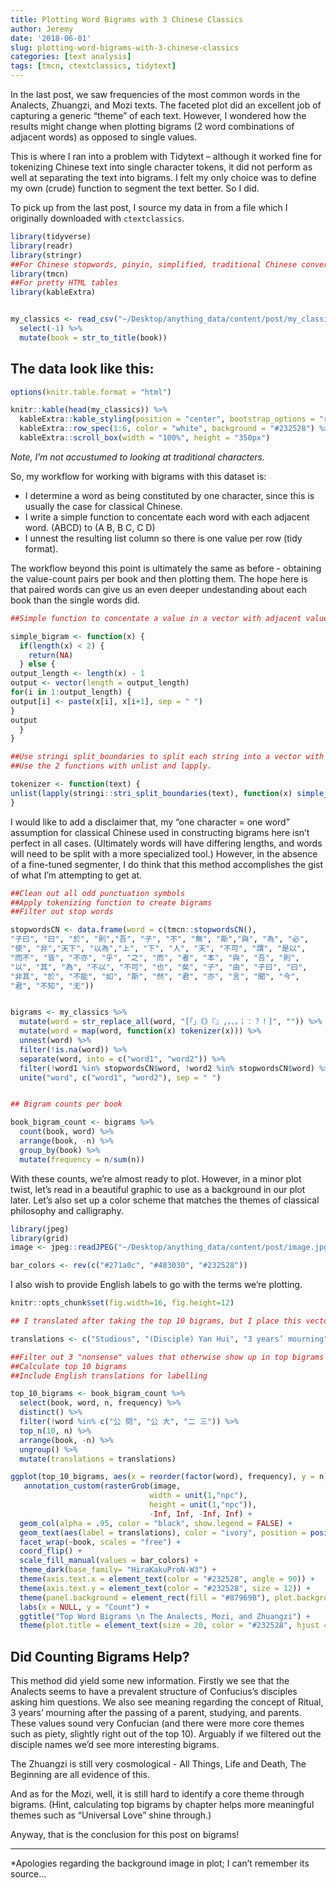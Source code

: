 ```yaml
---
title: Plotting Word Bigrams with 3 Chinese Classics
author: Jeremy 
date: '2018-06-01'
slug: plotting-word-bigrams-with-3-chinese-classics
categories: [text analysis]
tags: [tmcn, ctextclassics, tidytext]
---
```


In the last post, we saw frequencies of the most common words in the Analects, Zhuangzi, and Mozi texts. The faceted plot did an excellent job of capturing a generic "theme" of each text. However, I wondered how the results might change when plotting bigrams (2 word combinations of adjacent words) as opposed to single values. 

This is where I ran into a problem with Tidytext -- although it worked fine for tokenizing Chinese text into single character tokens, it did not perform as well at separating the text into bigrams. I felt my only choice was to define my own (crude) function to segment the text better. So I did. 


To pick up from the last post, I source my data in from a file which I originally downloaded with ```ctextclassics```. 

```r

library(tidyverse)
library(readr)
library(stringr)
##For Chinese stopwords, pinyin, simplified, traditional Chinese conversions
library(tmcn)
##For pretty HTML tables
library(kableExtra)


my_classics <- read_csv("~/Desktop/anything_data/content/post/my_classics.csv") %>%
  select(-1) %>%
  mutate(book = str_to_title(book))
```
## The data look like this:
```r
options(knitr.table.format = "html") 

knitr::kable(head(my_classics)) %>%
  kableExtra::kable_styling(position = "center", bootstrap_options = "responsive") %>%
  kableExtra::row_spec(1:6, color = "white", background = "#232528") %>%
  kableExtra::scroll_box(width = "100%", height = "350px")
```

*Note, I'm not accustumed to looking at traditional characters.* 

So, my workflow for working with bigrams with this dataset is:

* I determine a word as being constituted by one character, since this is usually the case for classical Chinese.
* I write a simple function to concentate each word with each adjacent word. (ABCD) to (A B, B C, C D)
* I unnest the resulting list column so there is one value per row (tidy format). 

The workflow beyond this point is ultimately the same as before - obtaining the value-count pairs per book and then plotting them. The hope here is that paired words can give us an even deeper undestanding about each book than the single words did.


```r
##Simple function to concentate a value in a vector with adjacent value

simple_bigram <- function(x) {
  if(length(x) < 2) {
    return(NA)
  } else {
output_length <- length(x) - 1
output <- vector(length = output_length)
for(i in 1:output_length) {
output[i] <- paste(x[i], x[i+1], sep = " ")
}
output
  }
}

##Use stringi split_boundaries to split each string into a vector with one value per character.
##Use the 2 functions with unlist and lapply.

tokenizer <- function(text) {
unlist(lapply(stringi::stri_split_boundaries(text), function(x) simple_bigram(x)))
}

```

I would like to add a disclaimer that, my "one character = one word" assumption for classical Chinese used in constructing bigrams here isn't perfect in all cases. (Ultimately words will have differing lengths, and words will need to be split with a more specialized tool.) However, in the absence of a fine-tuned segmenter, I do think that this method accomplishes the gist of what I'm attempting to get at. 

```r
##Clean out all odd punctuation symbols
##Apply tokenizing function to create bigrams
##Filter out stop words

stopwordsCN <- data.frame(word = c(tmcn::stopwordsCN(),
"子曰", "曰", "於", "則","吾", "子", "不", "無", "斯","與", "為", "必",
"使", "非","天下", "以為","上", "下", "人", "天", "不可", "謂", "是以",
"而不", "皆", "不亦", "乎", "之", "而", "者", "本", "與", "吾", "則",
"以", "其", "為", "不以", "不可", "也", "矣", "子", "由", "子曰", "曰",
"非其", "於", "不能", "如", "斯", "然", "君", "亦", "言", "聞", "今",
"君", "不知", "无"))


bigrams <- my_classics %>%
  mutate(word = str_replace_all(word, "[「」《》『』,，、。；：？！]", "")) %>%
  mutate(word = map(word, function(x) tokenizer(x))) %>%
  unnest(word) %>%
  filter(!is.na(word)) %>%
  separate(word, into = c("word1", "word2")) %>%
  filter(!word1 %in% stopwordsCN$word, !word2 %in% stopwordsCN$word) %>%
  unite("word", c("word1", "word2"), sep = " ")


## Bigram counts per book 

book_bigram_count <- bigrams %>%
  count(book, word) %>%
  arrange(book, -n) %>%
  group_by(book) %>%
  mutate(frequency = n/sum(n))

```

With these counts, we're almost ready to plot. However, in a minor plot twist, let's read in a beautiful graphic to use as a background in our plot later. Let's also set up a color scheme that matches the themes of classical philosophy and calligraphy. 

```r
library(jpeg)
library(grid)
image <- jpeg::readJPEG("~/Desktop/anything_data/content/post/image.jpg")

bar_colors <- rev(c("#271a0c", "#483030", "#232528"))
```
I also wish to provide English labels to go with the terms we're plotting. 
```r
knitr::opts_chunk$set(fig.width=16, fig.height=12)

## I translated after taking the top 10 bigrams, but I place this vector one step ahead in the workflow in order for the processing to occur in one step.

translations <- c("Studious", "(Disciple) Yan Hui", "3 years’ mourning", "Great officer", "(Disciple) Zi Zhang asked", "Enter politics", "Have not seen", "(Disciple) Fan Chi", "(Disciple) Zi Gong asked", "Inquired about governance", "Parents", "Know Ritual"," Ritual", "(Disciple) Lu asked", "Sage King", "Ghosts/Spirits", "Common folk", "Feudal lords", "Country", "Engage in", "Rulers", "All people", "10 Steps", "Control", "All Things", "Confucius", "Benevolence and\n Righteousness", "Lao Dan/Laozi", "Master", "Never", "Huang Di", "The Beginning", "Zhu Liang", "Life and\n Death")

##Filter out 3 "nonsense" values that otherwise show up in top bigrams
##Calculate top 10 bigrams
##Include English translations for labelling

top_10_bigrams <- book_bigram_count %>%
  select(book, word, n, frequency) %>%
  distinct() %>%
  filter(!word %in% c("公 問", "公 大", "二 三")) %>%
  top_n(10, n) %>%
  arrange(book, -n) %>%
  ungroup() %>%
  mutate(translations = translations)


```


```r

ggplot(top_10_bigrams, aes(x = reorder(factor(word), frequency), y = n, fill = book)) +
   annotation_custom(rasterGrob(image, 
                               width = unit(1,"npc"), 
                               height = unit(1,"npc")), 
                               -Inf, Inf, -Inf, Inf) +
  geom_col(alpha = .95, color = "black", show.legend = FALSE) + 
  geom_text(aes(label = translations), color = "ivory", position = position_stack(vjust = 0.5)) + 
  facet_wrap(~book, scales = "free") + 
  coord_flip() +
  scale_fill_manual(values = bar_colors) +
  theme_dark(base_family= "HiraKakuProN-W3") + 
  theme(axis.text.x = element_text(color = "#232528", angle = 90)) +
  theme(axis.text.y = element_text(color = "#232528", size = 12)) +
  theme(panel.background = element_rect(fill = "#87969B"), plot.background = element_rect(fill = "ivory"), panel.grid.major = element_blank(), panel.grid.minor = element_blank()) + 
  labs(x = NULL, y = "Count") +
  ggtitle("Top Word Bigrams \n The Analects, Mozi, and Zhuangzi") +
  theme(plot.title = element_text(size = 20, color = "#232528", hjust = 0.5)) 

```

## Did Counting Bigrams Help?

This method did yield some new information. Firstly we see that the Analects seems to have a prevalent structure of Confucius's disciples asking him questions. We also see meaning regarding the concept of Ritual, 3 years' mourning after the passing of a parent, studying, and parents. These values sound very Confucian (and there were more core themes such as piety, slightly right out of the top 10). Arguably if we filtered out the disciple names we'd see more interesting bigrams.

The Zhuangzi is still very cosmological - All Things, Life and Death, The Beginning are all evidence of this. 

And as for the Mozi, well, it is still hard to identify a core theme through bigrams. (Hint, calculating top bigrams by chapter helps more meaningful themes such as "Universal Love" shine through.)


Anyway, that is the conclusion for this post on bigrams!

----

*Apologies regarding the background image in plot; I can't remember its source...

